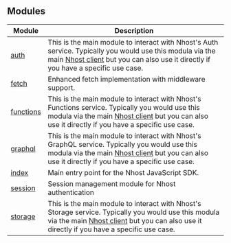 ## Modules

| Module                     | Description                                                                                                                                                                                                              |
| -------------------------- | ------------------------------------------------------------------------------------------------------------------------------------------------------------------------------------------------------------------------ |
| [auth](auth)           | This is the main module to interact with Nhost's Auth service. Typically you would use this modula via the main [Nhost client](main#createclient) but you can also use it directly if you have a specific use case.      |
| [fetch](fetch)         | Enhanced fetch implementation with middleware support.                                                                                                                                                                   |
| [functions](functions) | This is the main module to interact with Nhost's Functions service. Typically you would use this modula via the main [Nhost client](main#createclient) but you can also use it directly if you have a specific use case. |
| [graphql](graphql)     | This is the main module to interact with Nhost's GraphQL service. Typically you would use this modula via the main [Nhost client](main#createclient) but you can also use it directly if you have a specific use case.   |
| [index](index)         | Main entry point for the Nhost JavaScript SDK.                                                                                                                                                                           |
| [session](session)     | Session management module for Nhost authentication                                                                                                                                                                       |
| [storage](storage)     | This is the main module to interact with Nhost's Storage service. Typically you would use this modula via the main [Nhost client](main#createclient) but you can also use it directly if you have a specific use case.   |
